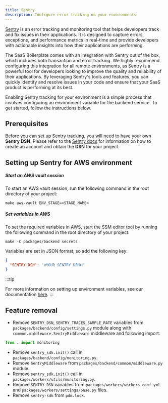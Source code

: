 ```yaml
---
title: Sentry
description: Configure error tracking on your environments
---
```


[Sentry](https://sentry.io) is an error tracking and monitoring tool that helps developers track and fix issues in their
applications. It is designed to capture errors, exceptions, and performance metrics in real-time and provide developers
with actionable insights into how their applications are performing.

The SaaS Boilerplate comes with an integration with Sentry out of the box, which includes both transaction and error
tracking. We highly recommend configuring this integration for all remote environments, as Sentry is a powerful tool for
developers looking to improve the quality and reliability of their applications. By leveraging Sentry's tools and
features, you can quickly identify and resolve issues in your code and ensure that your SaaS product is performing at
its best.

Enabling Sentry tracking for your environment is a simple process that involves configuring an environment variable for
the backend service. To get started, follow the instructions below.

## Prerequisites

Before you can set up Sentry tracking, you will need to have your own **Sentry DSN**.
Please refer to the [Sentry docs](https://docs.sentry.io/) for information on how to create an account and obtain the
**DSN** for your project.

## Setting up Sentry for AWS environment

##### Start an AWS vault session

To start an AWS vault session, run the following command in the root directory of your project:

```shell
make aws-vault ENV_STAGE=<STAGE_NAME>
```

##### Set variables in AWS

To set the required variables in AWS, start the SSM editor tool by running the following command in the root directory of your project:

```shell
make -C packages/backend secrets
```

Variables are set in JSON format, so add the following key:

```json
{
  "SENTRY_DSN": "<YOUR_SENTRY_DSN>"
}
```

:::tip

For more information on setting up environment variables, see our documentation
[here](/v2/working-with-sb/infrastructure/env-variables).
:::


## Feature removal

- Remove `SENTRY_DSN`, `SENTRY_TRACES_SAMPLE_RATE` variables from `packages/backend/config/settings.py` module along with
`common.middleware.SentryMiddleware` middleware and following import:
```python title="packages/backend/config/settings.py"
from . import monitoring
```
- Remove `sentry_sdk.init()` call in `packages/backend/config/monitoring.py`.
- Remove `SentryMiddleware` from `packages/backend/common/middleware.py` module.
- Remove `sentry_sdk.init()` call in `packages/workers/utils/monitoring.py`.
- Remove `SENTRY_DSN` variables from `packages/workers/workers.conf.yml` and `packages/workers/settings/base.py` files.
- Remove `sentry-sdk` from `pdm.lock`.

